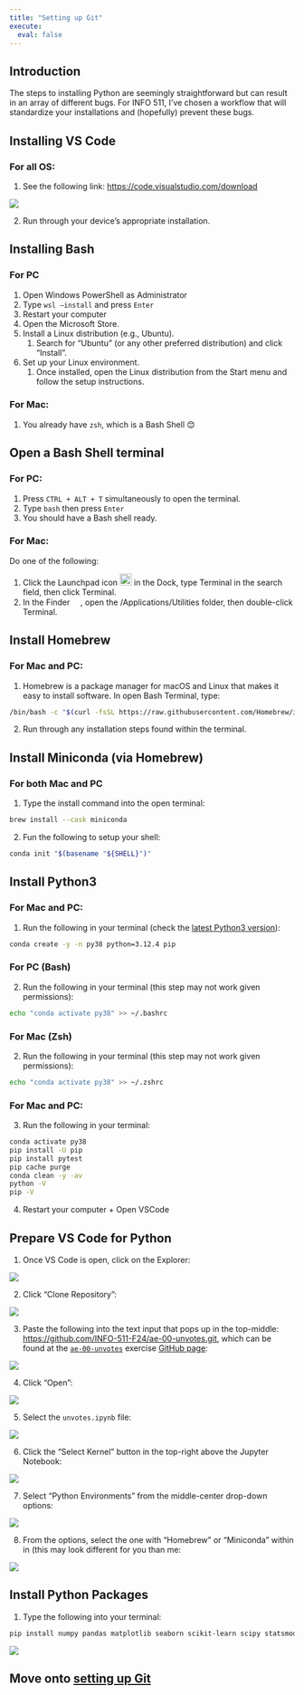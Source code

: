 ```yaml
---
title: "Setting up Git"
execute:
  eval: false
---
```


## Introduction

The steps to installing Python are seemingly straightforward but can result in an array of different bugs.
For INFO 511, I've chosen a workflow that will standardize your installations and (hopefully) prevent these bugs.

## Installing VS Code {#installing-vs-code}

### For all OS:

1.  See the following link: <https://code.visualstudio.com/download>

![](images/vs-code.png){fig-align="center"}

2.  Run through your device's appropriate installation.

## Installing Bash

### For PC

1.  Open Windows PowerShell as Administrator
2.  Type `wsl –install` and press `Enter`
3.  Restart your computer
4.  Open the Microsoft Store.
5.  Install a Linux distribution (e.g., Ubuntu).
    1.  Search for "Ubuntu" (or any other preferred distribution) and click "Install".
6.  Set up your Linux environment.
    1.  Once installed, open the Linux distribution from the Start menu and follow the setup instructions.

### For Mac:

1.  You already have `zsh`, which is a Bash Shell 😊

## Open a Bash Shell terminal

### For PC:

1.  Press `CTRL + ALT + T` simultaneously to open the terminal.
2.  Type `bash` then press `Enter`
3.  You should have a Bash shell ready.

### For Mac:

Do one of the following:

1.  Click the Launchpad icon ![](https://help.apple.com/assets/63FFD63D71728623E706DB4F/63FFD63E71728623E706DB56/en_AU/a1f94c9ca0de21571b88a8bf9aef36b8.png){alt="" width="21"} in the Dock, type Terminal in the search field, then click Terminal.
2.  In the Finder ![](https://help.apple.com/assets/63FFD63D71728623E706DB4F/63FFD63E71728623E706DB56/en_AU/058e4af8e726290f491044219d2eee73.png){alt="" width="15"}, open the /Applications/Utilities folder, then double-click Terminal.

## Install Homebrew

### For Mac and PC:

1.  Homebrew is a package manager for macOS and Linux that makes it easy to install software. In open Bash Terminal, type:

```bash
/bin/bash -c "$(curl -fsSL https://raw.githubusercontent.com/Homebrew/install/HEAD/install.sh)"
```

2.  Run through any installation steps found within the terminal.

## Install Miniconda (via Homebrew)

### For both Mac and PC

1.  Type the install command into the open terminal:

```bash
brew install --cask miniconda
```

2.  Fun the following to setup your shell:

```bash
conda init "$(basename "${SHELL}")"
```

## Install Python3

### For Mac and PC:

1.  Run the following in your terminal (check the [latest Python3 version](https://www.python.org/downloads/)):

```bash
conda create -y -n py38 python=3.12.4 pip
```

### For PC (Bash)

2.  Run the following in your terminal (this step may not work given permissions):

```bash
echo "conda activate py38" >> ~/.bashrc
```

### For Mac (Zsh)

2.  Run the following in your terminal (this step may not work given permissions):

```bash
echo "conda activate py38" >> ~/.zshrc
```

### For Mac and PC:

3.  Run the following in your terminal:

```bash
conda activate py38
pip install -U pip
pip install pytest
pip cache purge
conda clean -y -av
python -V
pip -V
```

4.  Restart your computer + Open VSCode

## Prepare VS Code for Python

1.  Once VS Code is open, click on the Explorer:

![](images/vs-code-1.png){fig-align="center"}

2.  Click "Clone Repository":

![](images/vs-code-2.png){fig-align="center"}

3.  Paste the following into the text input that pops up in the top-middle: <https://github.com/INFO-511-F24/ae-00-unvotes.git>, which can be found at the [`ae-00-unvotes`](/ae/ae-00-unvotes.qmd) exercise [GitHub page](https://github.com/INFO-511-F24/ae-00-unvotes):

![](images/vs-code-3.png){fig-align="center"}

4.  Click "Open":

![](images/vs-code-4.png){fig-align="center"}

5.  Select the `unvotes.ipynb` file:

![](images/vs-code-5.png){fig-align="center"}

6.  Click the "Select Kernel" button in the top-right above the Jupyter Notebook:

![](images/vs-code-6.png){fig-align="center"}

7.  Select "Python Environments" from the middle-center drop-down options:

![](images/vs-code-7.png){fig-align="center"}

8.  From the options, select the one with "Homebrew" or "Miniconda" within in (this may look different for you than me:

![](images/vs-code-8.png){fig-align="center"}

## Install Python Packages

1.  Type the following into your terminal:

```bash
pip install numpy pandas matplotlib seaborn scikit-learn scipy statsmodels nltk jupyter notebook jupyterlab ipython plotly xlrd openpyxl requests beautifulsoup4 lxml
```

![](images/vs-code-9.png){fig-align="center"}

## Move onto [setting up Git](/computing/computing-git.qmd)
